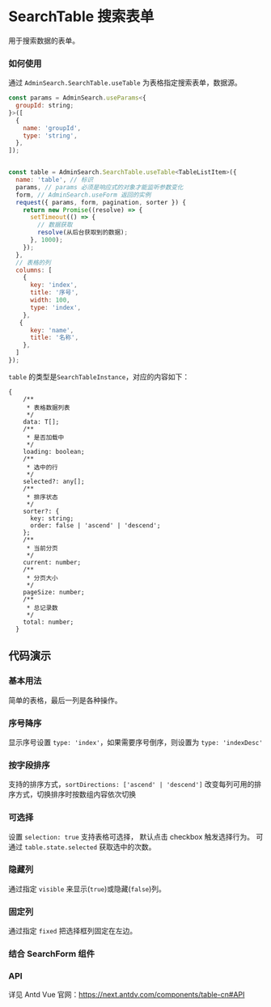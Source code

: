 
# SearchTable 搜索表单

用于搜索数据的表单。

### 如何使用
<Story id="组件-adminsearch-searchtable--how-to-use-table" />

通过 `AdminSearch.SearchTable.useTable` 为表格指定搜索表单，数据源。

```js
const params = AdminSearch.useParams<{
  groupId: string;
}>([
  {
    name: 'groupId',
    type: 'string',
  },
]);


const table = AdminSearch.SearchTable.useTable<TableListItem>({
  name: 'table', // 标识
  params, // params 必须是响应式的对象才能监听参数变化
  form, // AdminSearch.useForm 返回的实例
  request({ params, form, pagination, sorter }) {
    return new Promise((resolve) => {
      setTimeout(() => {
        // 数据获取
        resolve(从后台获取到的数据);
      }, 1000);
    });
  },
  // 表格的列
  columns: [
    {
      key: 'index',
      title: '序号',
      width: 100,
      type: 'index',
    },
   {
      key: 'name',
      title: '名称',
    },
  ]
});

```

`table` 的类型是`SearchTableInstance`，对应的内容如下：

```
{
    /**
     * 表格数据列表
     */
    data: T[];
    /**
     * 是否加载中
     */
    loading: boolean;
    /**
     * 选中的行
     */
    selected?: any[];
    /**
     * 排序状态
     */
    sorter?: {
      key: string;
      order: false | 'ascend' | 'descend';
    };
    /**
     * 当前分页
     */
    current: number;
    /**
     * 分页大小
     */
    pageSize: number;
    /**
     * 总记录数
     */
    total: number;
  }
```

## 代码演示

### 基本用法

简单的表格，最后一列是各种操作。

<Canvas>
  <Story id="组件-adminsearch-searchtable--base-use-table" />
</Canvas>

### 序号降序

显示序号设置 `type: 'index'`，如果需要序号倒序，则设置为 `type: 'indexDesc'`

<Canvas>
  <Story id="组件-adminsearch-searchtable--desc-sort-table" />
</Canvas>

### 按字段排序

支持的排序方式，`sortDirections: ['ascend' | 'descend']` 改变每列可用的排序方式，切换排序时按数组内容依次切换

<Canvas>
  <Story id="组件-adminsearch-searchtable--sort-by-field-table" />
</Canvas>

### 可选择

设置 `selection: true` 支持表格可选择， 默认点击 checkbox 触发选择行为。
可通过 `table.state.selected` 获取选中的次数。

<Canvas>
  <Story id="组件-adminsearch-searchtable--selected-table" />
</Canvas>

### 隐藏列

通过指定 `visible` 来显示(`true`)或隐藏(`false`)列。

<Canvas>
  <Story id="组件-adminsearch-searchtable--hide-field-table" />
</Canvas>

### 固定列

通过指定 `fixed` 把选择框列固定在左边。

<Canvas>
  <Story id="组件-adminsearch-searchtable--fixed-field-table" />
</Canvas>

### 结合 SearchForm 组件

<Canvas>
  <Story id="组件-adminsearch-searchtable--real-world" />
</Canvas>





### API
<Story id="组件-adminsearch-searchtable--api" />

详见 Antd Vue 官网：https://next.antdv.com/components/table-cn#API
